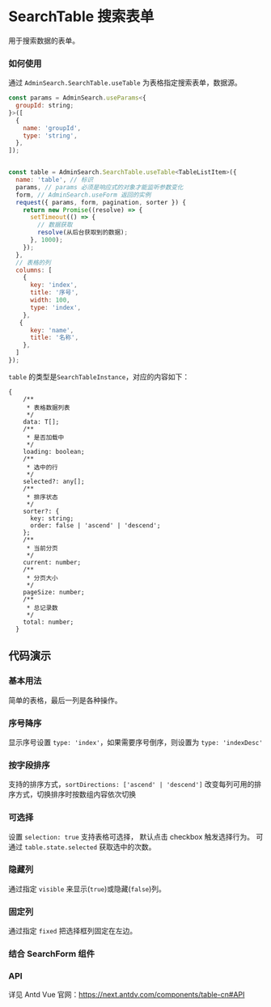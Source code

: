 
# SearchTable 搜索表单

用于搜索数据的表单。

### 如何使用
<Story id="组件-adminsearch-searchtable--how-to-use-table" />

通过 `AdminSearch.SearchTable.useTable` 为表格指定搜索表单，数据源。

```js
const params = AdminSearch.useParams<{
  groupId: string;
}>([
  {
    name: 'groupId',
    type: 'string',
  },
]);


const table = AdminSearch.SearchTable.useTable<TableListItem>({
  name: 'table', // 标识
  params, // params 必须是响应式的对象才能监听参数变化
  form, // AdminSearch.useForm 返回的实例
  request({ params, form, pagination, sorter }) {
    return new Promise((resolve) => {
      setTimeout(() => {
        // 数据获取
        resolve(从后台获取到的数据);
      }, 1000);
    });
  },
  // 表格的列
  columns: [
    {
      key: 'index',
      title: '序号',
      width: 100,
      type: 'index',
    },
   {
      key: 'name',
      title: '名称',
    },
  ]
});

```

`table` 的类型是`SearchTableInstance`，对应的内容如下：

```
{
    /**
     * 表格数据列表
     */
    data: T[];
    /**
     * 是否加载中
     */
    loading: boolean;
    /**
     * 选中的行
     */
    selected?: any[];
    /**
     * 排序状态
     */
    sorter?: {
      key: string;
      order: false | 'ascend' | 'descend';
    };
    /**
     * 当前分页
     */
    current: number;
    /**
     * 分页大小
     */
    pageSize: number;
    /**
     * 总记录数
     */
    total: number;
  }
```

## 代码演示

### 基本用法

简单的表格，最后一列是各种操作。

<Canvas>
  <Story id="组件-adminsearch-searchtable--base-use-table" />
</Canvas>

### 序号降序

显示序号设置 `type: 'index'`，如果需要序号倒序，则设置为 `type: 'indexDesc'`

<Canvas>
  <Story id="组件-adminsearch-searchtable--desc-sort-table" />
</Canvas>

### 按字段排序

支持的排序方式，`sortDirections: ['ascend' | 'descend']` 改变每列可用的排序方式，切换排序时按数组内容依次切换

<Canvas>
  <Story id="组件-adminsearch-searchtable--sort-by-field-table" />
</Canvas>

### 可选择

设置 `selection: true` 支持表格可选择， 默认点击 checkbox 触发选择行为。
可通过 `table.state.selected` 获取选中的次数。

<Canvas>
  <Story id="组件-adminsearch-searchtable--selected-table" />
</Canvas>

### 隐藏列

通过指定 `visible` 来显示(`true`)或隐藏(`false`)列。

<Canvas>
  <Story id="组件-adminsearch-searchtable--hide-field-table" />
</Canvas>

### 固定列

通过指定 `fixed` 把选择框列固定在左边。

<Canvas>
  <Story id="组件-adminsearch-searchtable--fixed-field-table" />
</Canvas>

### 结合 SearchForm 组件

<Canvas>
  <Story id="组件-adminsearch-searchtable--real-world" />
</Canvas>





### API
<Story id="组件-adminsearch-searchtable--api" />

详见 Antd Vue 官网：https://next.antdv.com/components/table-cn#API
